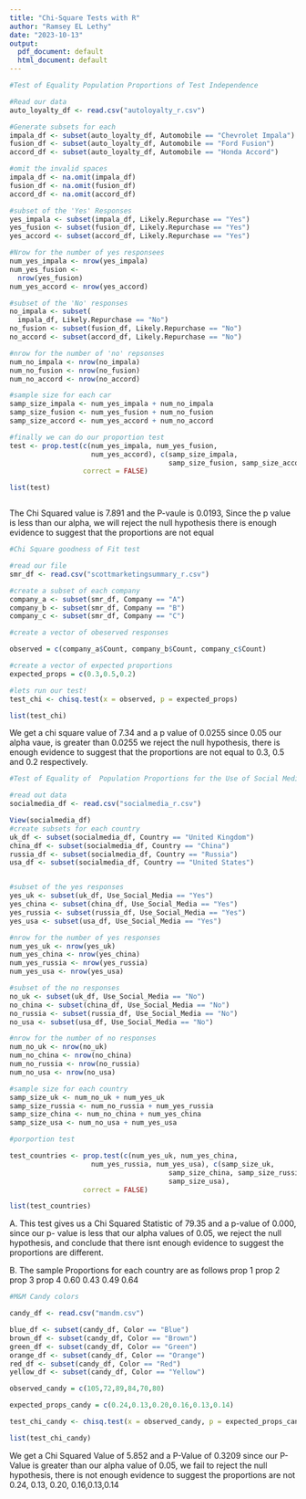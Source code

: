 ```yaml
---
title: "Chi-Square Tests with R"
author: "Ramsey EL Lethy"
date: "2023-10-13"
output:
  pdf_document: default
  html_document: default
---
```




```r

#Test of Equality Population Proportions of Test Independence 

#Read our data 
auto_loyalty_df <- read.csv("autoloyalty_r.csv")

#Generate subsets for each 
impala_df <- subset(auto_loyalty_df, Automobile == "Chevrolet Impala")
fusion_df <- subset(auto_loyalty_df, Automobile == "Ford Fusion")
accord_df <- subset(auto_loyalty_df, Automobile == "Honda Accord")

#omit the invalid spaces
impala_df <- na.omit(impala_df)
fusion_df <- na.omit(fusion_df)
accord_df <- na.omit(accord_df)

#subset of the 'Yes' Responses
yes_impala <- subset(impala_df, Likely.Repurchase == "Yes")
yes_fusion <- subset(fusion_df, Likely.Repurchase == "Yes")
yes_accord <- subset(accord_df, Likely.Repurchase == "Yes")

#Nrow for the number of yes responsees
num_yes_impala <- nrow(yes_impala)
num_yes_fusion <- 
  nrow(yes_fusion)
num_yes_accord <- nrow(yes_accord)

#subset of the 'No' responses
no_impala <- subset(
  impala_df, Likely.Repurchase == "No")
no_fusion <- subset(fusion_df, Likely.Repurchase == "No")
no_accord <- subset(accord_df, Likely.Repurchase == "No")

#nrow for the number of 'no' repsonses
num_no_impala <- nrow(no_impala)
num_no_fusion <- nrow(no_fusion)
num_no_accord <- nrow(no_accord)

#sample size for each car
samp_size_impala <- num_yes_impala + num_no_impala
samp_size_fusion <- num_yes_fusion + num_no_fusion
samp_size_accord <- num_yes_accord + num_no_accord

#finally we can do our proportion test 
test <- prop.test(c(num_yes_impala, num_yes_fusion,
                    num_yes_accord), c(samp_size_impala,
                                       samp_size_fusion, samp_size_accord),
                  correct = FALSE)

list(test)



```
The Chi Squared value is 7.891 and the P-vaule 
is 0.0193, Since the p value is less than our 
alpha, we will reject the null hypothesis
there is enough evidence to suggest that 
the proportions are not equal 


```r
#Chi Square goodness of Fit test

#read our file 
smr_df <- read.csv("scottmarketingsummary_r.csv")

#create a subset of each company 
company_a <- subset(smr_df, Company == "A")
company_b <- subset(smr_df, Company == "B")
company_c <- subset(smr_df, Company == "C")

#create a vector of obeserved responses 

observed = c(company_a$Count, company_b$Count, company_c$Count)

#create a vector of expected proportions
expected_props = c(0.3,0.5,0.2)

#lets run our test!
test_chi <- chisq.test(x = observed, p = expected_props)

list(test_chi)

```
We get a chi square value of 7.34 and a p value of 0.0255 
since 0.05 our alpha vaue, is greater than 0.0255 we reject 
the null hypothesis, there is enough evidence to suggest that 
the proportions are not equal to 0.3, 0.5 and 0.2 respectively. 


```r
#Test of Equality of  Population Proportions for the Use of Social Media 

#read out data 
socialmedia_df <- read.csv("socialmedia_r.csv")

View(socialmedia_df)
#create subsets for each country
uk_df <- subset(socialmedia_df, Country == "United Kingdom")
china_df <- subset(socialmedia_df, Country == "China")
russia_df <- subset(socialmedia_df, Country == "Russia")
usa_df <- subset(socialmedia_df, Country == "United States")


#subset of the yes responses 
yes_uk <- subset(uk_df, Use_Social_Media == "Yes")
yes_china <- subset(china_df, Use_Social_Media == "Yes")
yes_russia <- subset(russia_df, Use_Social_Media == "Yes")
yes_usa <- subset(usa_df, Use_Social_Media == "Yes")

#nrow for the number of yes responses
num_yes_uk <- nrow(yes_uk)
num_yes_china <- nrow(yes_china)
num_yes_russia <- nrow(yes_russia)
num_yes_usa <- nrow(yes_usa)

#subset of the no responses
no_uk <- subset(uk_df, Use_Social_Media == "No")
no_china <- subset(china_df, Use_Social_Media == "No")
no_russia <- subset(russia_df, Use_Social_Media == "No")
no_usa <- subset(usa_df, Use_Social_Media == "No")

#nrow for the number of no responses
num_no_uk <- nrow(no_uk)
num_no_china <- nrow(no_china)
num_no_russia <- nrow(no_russia)
num_no_usa <- nrow(no_usa)

#sample size for each country
samp_size_uk <- num_no_uk + num_yes_uk
samp_size_russia <- num_no_russia + num_yes_russia
samp_size_china <- num_no_china + num_yes_china
samp_size_usa <- num_no_usa + num_yes_usa

#porportion test 

test_countries <- prop.test(c(num_yes_uk, num_yes_china,
                    num_yes_russia, num_yes_usa), c(samp_size_uk,
                                       samp_size_china, samp_size_russia,
                                       samp_size_usa),
                  correct = FALSE)

list(test_countries)


```
A. This test gives us a Chi Squared Statistic of 79.35 and a 
p-value of 0.000, since our p- value is less that our alpha values of
0.05, we reject the null hypothesis, and conclude that there isnt enough
evidence to suggest the proportions are different.

B. The sample Proportions for each country are as follows 
prop 1 prop 2 prop 3 prop 4 
0.60   0.43   0.49   0.64



```r
#M&M Candy colors 

candy_df <- read.csv("mandm.csv")

blue_df <- subset(candy_df, Color == "Blue")
brown_df <- subset(candy_df, Color == "Brown")
green_df <- subset(candy_df, Color == "Green")
orange_df <- subset(candy_df, Color == "Orange")
red_df <- subset(candy_df, Color == "Red")
yellow_df <- subset(candy_df, Color == "Yellow")

observed_candy = c(105,72,89,84,70,80)

expected_props_candy = c(0.24,0.13,0.20,0.16,0.13,0.14)

test_chi_candy <- chisq.test(x = observed_candy, p = expected_props_candy)

list(test_chi_candy)

```
We get a Chi Squared Value of 5.852 and a 
P-Value of 0.3209 since our P-Value is greater
than our alpha value of 0.05, we fail to reject the null
hypothesis, there is not enough evidence to suggest
the proportions are not 0.24, 0.13, 0.20, 0.16,0.13,0.14

